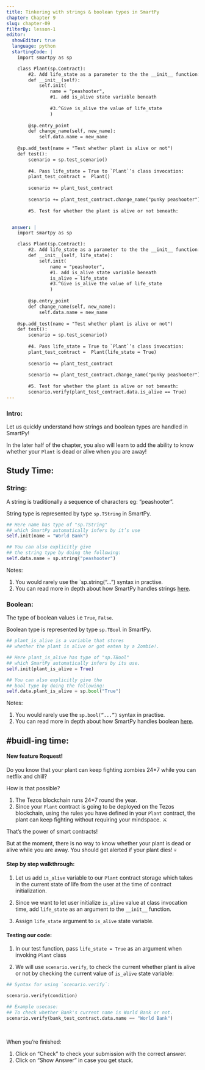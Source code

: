 ```yaml
---
title: Tinkering with strings & boolean types in SmartPy
chapter: Chapter 9
slug: chapter-09
filterBy: lesson-1
editor:
  showEditor: true
  language: python
  startingCode: |
    import smartpy as sp

    class Plant(sp.Contract):
        #2. Add life_state as a parameter to the the __init__ function:
        def __init__(self):
            self.init(
                name = "peashooter",
                #1. add is_alive state variable beneath
                
                #3.^Give is_alive the value of life_state
                )
            
        @sp.entry_point
        def change_name(self, new_name): 
            self.data.name = new_name        
            
    @sp.add_test(name = "Test whether plant is alive or not")
    def test():
        scenario = sp.test_scenario()
        
        #4. Pass life_state = True to `Plant`’s class invocation:
        plant_test_contract =  Plant()
        
        scenario += plant_test_contract
        
        scenario += plant_test_contract.change_name("punky peashooter")
        
        #5. Test for whether the plant is alive or not beneath: 


  answer: |  
    import smartpy as sp

    class Plant(sp.Contract):
        #2. Add life_state as a parameter to the the __init__ function:
        def __init__(self, life_state):
            self.init(
                name = "peashooter",
                #1. add is_alive state variable beneath
                is_alive = life_state
                #3.^Give is_alive the value of life_state
                )
            
        @sp.entry_point
        def change_name(self, new_name): 
            self.data.name = new_name        
            
    @sp.add_test(name = "Test whether plant is alive or not")
    def test():
        scenario = sp.test_scenario()
        
        #4. Pass life_state = True to `Plant`’s class invocation:
        plant_test_contract =  Plant(life_state = True)
        
        scenario += plant_test_contract
        
        scenario += plant_test_contract.change_name("punky peashooter")
        
        #5. Test for whether the plant is alive or not beneath: 
        scenario.verify(plant_test_contract.data.is_alive == True)
---
```


### Intro: 

Let us quickly understand how strings and boolean types are handled in SmartPy!

In the later half of the chapter, you also will learn to add the ability to know whether your `Plant` is dead or alive when you are away! 

 
## Study Time: 

### String: 
A string is traditionally a sequence of characters eg: “peashooter”.  

String type is represented by type `sp.TString` in SmartPy. 

```python
## Here name has type of "sp.TString" 
## which SmartPy automatically infers by it’s use
self.init(name = "World Bank")

## You can also explicitly give 
## the string type by doing the following:
self.data.name = sp.string("peashooter")
```

Notes: 

1. You would rarely use the `sp.string(“...”) syntax in practise. 
2. You can read more in depth about how SmartPy handles strings [here](https://smartpy.io/demo/reference.html#_strings). 


### Boolean:

The type of boolean values i.e `True`, `False`. 

Boolean type is represented by type `sp.TBool` in SmartPy. 

```python
## plant_is_alive is a variable that stores 
## whether the plant is alive or got eaten by a Zombie!. 

## Here plant_is_alive has type of "sp.TBool" 
## which SmartPy automatically infers by its use. 
self.init(plant_is_alive = True)

## You can also explicitly give the 
## bool type by doing the following:
self.data.plant_is_alive = sp.bool("True")
```

Notes: 

1. You would rarely use the `sp.bool(“...”)` syntax in practise. 
2. You can read more in depth about how SmartPy handles boolean [here](https://smartpy.io/demo/reference.html#_strings). 



## #buidl-ing time:


#### New feature Request!

Do you know that your plant can keep fighting zombies 24*7 while you can netflix and chill? 

How is that possible?

1. The Tezos blockchain runs 24*7 round the year. 
2. Since your `Plant` contract is going to be deployed on the Tezos blockchain, using the rules you have defined in your `Plant` contract, the plant can keep fighting without requiring your mindspace. ⚔️

That’s the power of smart contracts! 

But at the moment, there is no way to know whether your plant is dead or alive while you are away. You should get alerted if your plant dies! 💀



#### Step by step walkthrough: 

1. Let us add `is_alive` variable to our `Plant` contract storage which takes in the current state of life from the user at the time of contract initialization. 

2. Since we want to let user initialize `is_alive` value at class invocation time, add `life_state` as an argument to the `__init__` function. 

3. Assign `life_state` argument to `is_alive` state variable. 
 


#### Testing our code: 

1. In our test function, pass `life_state = True` as an argument when invoking `Plant` class 

2. We will use `scenario.verify`, to check the current whether plant is alive or not by checking the current value of `is_alive` state variable:


```python
## Syntax for using `scenario.verify`: 

scenario.verify(condition)

## Example usecase: 
## To check whether Bank's current name is World Bank or not. 
scenario.verify(bank_test_contract.data.name == "World Bank")

```

<br />

When you’re finished:

1. Click on “Check” to check your submission with the correct answer.
2. Click on “Show Answer” in case you get stuck.